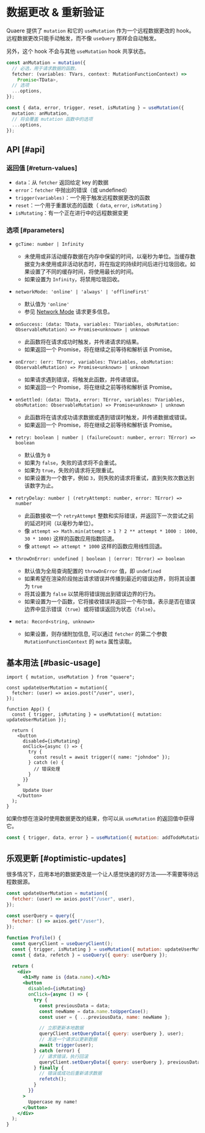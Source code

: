 # 数据更改 & 重新验证

Quaere 提供了 `mutation` 和它的 `useMutation` 作为一个远程数据更改的 hook。远程数据更改只能手动触发，而不像 `useQuery` 那样会自动触发。

另外，这个 hook 不会与其他 `useMutation` hook 共享状态。

```ts
const anMutation = mutation({
  // 必选，用于请求数据的函数。
  fetcher: (variables: TVars, context: MutationFunctionContext) =>
    Promise<TData>,
  // 选项
  ...options,
});
```

```ts
const { data, error, trigger, reset, isMutating } = useMutation({
  mutation: anMutation,
  // 将会覆盖 mutation 函数中的选项
  ...options,
});
```

## API [#api]

### 返回值 [#return-values]

- `data`：从 `fetcher` 返回给定 key 的数据
- `error`：`fetcher` 中抛出的错误（或 undefined）
- `trigger(variables)`：一个用于触发远程数据更改的函数
- `reset`：一个用于重置状态的函数（ `data`, `error`, `isMutating` ）
- `isMutating`：有一个正在进行中的远程数据变更

### 选项 [#parameters]

- `gcTime: number | Infinity`

  - 未使用或非活动缓存数据在内存中保留的时间，以毫秒为单位。当缓存数据变为未使用或非活动状态时，将在指定的持续时间后进行垃圾回收。如果设置了不同的缓存时间，将使用最长的时间。
  - 如果设置为 `Infinity`，将禁用垃圾回收。

- `networkMode: 'online' | 'always' | 'offlineFirst'`

  - 默认值为 `'online'`
  - 参见 [Network Mode](../guides/network-mode) 请求更多信息。

- `onSuccess: (data: TData, variables: TVariables, obsMutation: ObservableMutation) => Promise<unknown> | unknown`

  - 此函数将在请求成功时触发，并传递请求的结果。
  - 如果返回一个 Promise，将在继续之前等待和解析该 Promise。

- `onError: (err: TError, variables: TVariables, obsMutation: ObservableMutation) => Promise<unknown> | unknown`

  - 如果请求遇到错误，将触发此函数，并传递错误。
  - 如果返回一个 Promise，将在继续之前等待和解析该 Promise。

- `onSettled: (data: TData, error: TError, variables: TVariables, obsMutation: ObservableMutation) => Promise<unknown> | unknown`

  - 此函数将在请求成功请求数据或遇到错误时触发，并传递数据或错误。
  - 如果返回一个 Promise，将在继续之前等待和解析该 Promise。

- `retry: boolean | number | (failureCount: number, error: TError) => boolean`

  - 默认值为 `0`
  - 如果为 `false`，失败的请求将不会重试。
  - 如果为 `true`，失败的请求将无限重试。
  - 如果设置为一个数字，例如 `3`，则失败的请求将重试，直到失败次数达到该数字为止。

- `retryDelay: number | (retryAttempt: number, error: TError) => number`

  - 此函数接收一个 `retryAttempt` 整数和实际错误，并返回下一次尝试之前的延迟时间（以毫秒为单位）。
  - 像 `attempt => Math.min(attempt > 1 ? 2 ** attempt * 1000 : 1000, 30 * 1000)` 这样的函数应用指数回退。
  - 像 `attempt => attempt * 1000` 这样的函数应用线性回退。

- `throwOnError: undefined | boolean | (error: TError) => boolean`

  - 默认值为全局查询配置的 `throwOnError` 值，即 `undefined`
  - 如果希望在渲染阶段抛出请求错误并传播到最近的错误边界，则将其设置为 `true`
  - 将其设置为 `false` 以禁用将错误抛出到错误边界的行为。
  - 如果设置为一个函数，它将接收错误并返回一个布尔值，表示是否在错误边界中显示错误（`true`）或将错误返回为状态（`false`）。

- `meta: Record<string, unknown>`

  - 如果设置，则存储附加信息, 可以通过 `fetcher` 的第二个参数 `MutationFunctionContext` 的 `meta` 属性读取。

## 基本用法 [#basic-usage]

```tsx
import { mutation, useMutation } from "quaere";

const updateUserMutation = mutation({
  fetcher: (user) => axios.post("/user", user),
});

function App() {
  const { trigger, isMutating } = useMutation({ mutation: updateUserMutation });

  return (
    <button
      disabled={isMutating}
      onClick={async () => {
        try {
          const result = await trigger({ name: "johndoe" });
        } catch (e) {
          // 错误处理
        }
      }}
    >
      Update User
    </button>
  );
}
```

如果你想在渲染时使用数据更改的结果，你可以从 `useMutation` 的返回值中获得它。

```jsx
const { trigger, data, error } = useMutation({ mutation: addTodoMutation });
```

## 乐观更新 [#optimistic-updates]

很多情况下，应用本地的数据更改是一个让人感觉快速的好方法——不需要等待远程数据源。

```jsx
const updateUserMutation = mutation({
  fetcher: (user) => axios.post("/user", user),
});

const userQuery = query({
  fetcher: () => axios.get("/user"),
});

function Profile() {
  const queryClient = useQueryClient();
  const { trigger, isMutating } = useMutation({ mutation: updateUserMutation });
  const { data, refetch } = useQuery({ query: userQuery });

  return (
    <div>
      <h1>My name is {data.name}.</h1>
      <button
        disabled={isMutating}
        onClick={async () => {
          try {
            const previousData = data;
            const newName = data.name.toUpperCase();
            const user = { ...previousData, name: newName };

            // 立即更新本地数据
            queryClient.setQueryData({ query: userQuery }, user);
            // 发送一个请求以更新数据
            await trigger(user);
          } catch (error) {
            // 请求错误，执行回滚
            queryClient.setQueryData({ query: userQuery }, previousData);
          } finally {
            // 错误或成功后重新请求数据
            refetch();
          }
        }}
      >
        Uppercase my name!
      </button>
    </div>
  );
}
```
